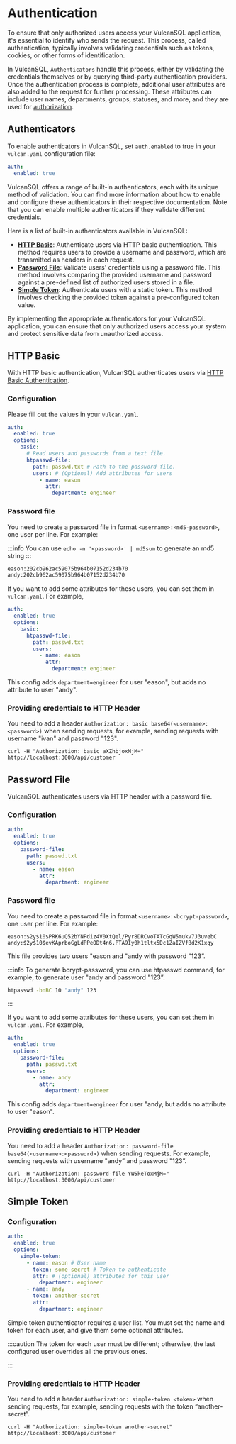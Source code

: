 # Authentication
To ensure that only authorized users access your VulcanSQL application, it's essential to identify who sends the request. This process, called authentication, typically involves validating credentials such as tokens, cookies, or other forms of identification.

In VulcanSQL, `Authenticators` handle this process, either by validating the credentials themselves or by querying third-party authentication providers. Once the authentication process is complete, additional user attributes are also added to the request for further processing. 
These attributes can include user names, departments, groups, statuses, and more, and they are used for [authorization](./authz).

## Authenticators
To enable authenticators in VulcanSQL, set `auth.enabled` to true in your `vulcan.yaml` configuration file:

```yaml
auth:
  enabled: true
```

VulcanSQL offers a range of built-in authenticators, each with its unique method of validation. You can find more information about how to enable and configure these authenticators in their respective documentation. Note that you can enable multiple authenticators if they validate different credentials.

Here is a list of built-in authenticators available in VulcanSQL:

* [**HTTP Basic**](#http-basic): Authenticate users via HTTP basic authentication. This method requires users to provide a username and password, which are transmitted as headers in each request.
* [**Password File**](#password-file): Validate users' credentials using a password file. This method involves comparing the provided username and password against a pre-defined list of authorized users stored in a file.
* [**Simple Token**](#simple-token): Authenticate users with a static token. This method involves checking the provided token against a pre-configured token value.

By implementing the appropriate authenticators for your VulcanSQL application, you can ensure that only authorized users access your system and protect sensitive data from unauthorized access.

## HTTP Basic

With HTTP basic authentication, VulcanSQL authenticates users via [HTTP Basic Authentication](https://developer.mozilla.org/en-US/docs/Web/HTTP/Authentication).

### Configuration

Please fill out the values in your `vulcan.yaml`.

```yaml
auth:
  enabled: true
  options:
    basic:
      # Read users and passwords from a text file.
      htpasswd-file:
        path: passwd.txt # Path to the password file.
        users: # (Optional) Add attributes for users
          - name: eason
            attr:
              department: engineer
```

### Password file

You need to create a password file in format `<username>:<md5-password>`, one user per line. For example:

:::info
You can use `echo -n '<password>' | md5sum` to generate an md5 string
:::

```txt
eason:202cb962ac59075b964b07152d234b70
andy:202cb962ac59075b964b07152d234b70
```

If you want to add some attributes for these users, you can set them in `vulcan.yaml`. For example,

```yaml
auth:
  enabled: true
  options:
    basic:
      htpasswd-file:
        path: passwd.txt
        users:
          - name: eason
            attr:
              department: engineer
```

This config adds `department=engineer` for user "eason", but adds no attribute to user "andy".

### Providing credentials to HTTP Header

You need to add a header `Authorization: basic base64(<username>:<password>)` when sending requests, for example, sending requests with username "ivan" and password "123".

```shell
curl -H "Authorization: basic aXZhbjoxMjM=" http://localhost:3000/api/customer
```

## Password File

VulcanSQL authenticates users via HTTP header with a password file.

### Configuration

```yaml
auth:
  enabled: true
  options:
    password-file:
      path: passwd.txt
      users:
        - name: eason
          attr:
            department: engineer
```

### Password file

You need to create a password file in format `<username>:<bcrypt-password>`, one user per line. For example:

```
eason:$2y$10$PRK6uQ52bYNPdiz4V0XtQel/Pyr8DRCvoTATcGqW5mukv7J3uvebC
andy:$2y$10$evKAprboGgLdPPeODt4n6.PTA9Iy0h1tltx5Dc1ZaIZVfBd2K1xqy
```

This file provides two users "eason and "andy with password "123”.

:::info
To generate bcrypt-password, you can use htpasswd command, for example, to generate user "andy and password "123”:

```bash
htpasswd -bnBC 10 "andy" 123
```
:::

If you want to add some attributes for these users, you can set them in `vulcan.yaml`. For example,

```yaml
auth:
  enabled: true
  options:
    password-file:
      path: passwd.txt
      users:
        - name: andy
          attr:
            department: engineer
```

This config adds `department=engineer` for user "andy, but adds no attribute to user "eason".

### Providing credentials to HTTP Header

You need to add a header `Authorization: password-file base64(<username>:<password>)` when sending requests. For example, sending requests with username "andy” and password "123”.

```shell
curl -H "Authorization: password-file YW5keToxMjM=" http://localhost:3000/api/customer
```

## Simple Token

### Configuration

```yaml
auth:
  enabled: true
  options:
    simple-token:
      - name: eason # User name
        token: some-secret # Token to authenticate
        attr: # (optional) attributes for this user
          department: engineer
      - name: andy
        token: another-secret
        attr:
          department: engineer
```

Simple token authenticator requires a user list. You must set the name and token for each user, and give them some optional attributes.

:::caution
The token for each user must be different; otherwise, the last configured user overrides all the previous ones.

:::

### Providing credentials to HTTP Header

You need to add a header `Authorization: simple-token <token>` when sending requests, for example, sending requests with the token “another-secret”.

```shell
curl -H "Authorization: simple-token another-secret" http://localhost:3000/api/customer
```
